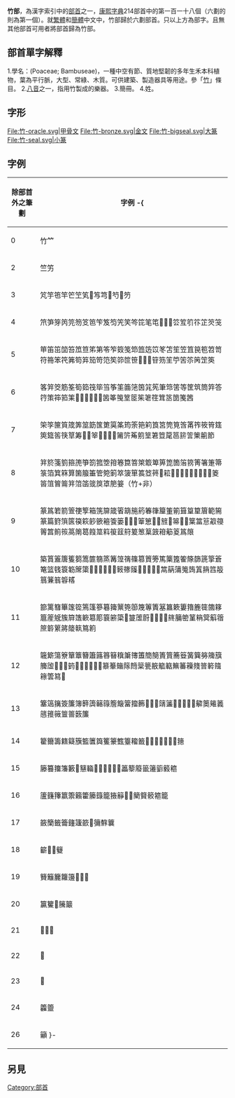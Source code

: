 {{Kangxi Radical Infobox|118|uni=7AF9
|meaning=[[竹|竹]]
|prev=立
|next=米
|pny= zhú
|bopo= ㄓㄨˊ
|gr= jwu
|wade= chu<sup>2</sup>
|jyutping= zuk1
|yale= juk1
|hi= チク, たけ chiku, take
|kanji= 竹 take
|hang= 대 dae
|hanja= 죽 juk
}}

'''竹部'''，為漢字索引中的[[部首|部首]]之一，[[康熙字典|康熙字典]]214部首中的第一百一十八個（六劃的則為第一個）。就[[繁體|繁體]]和[[簡體|簡體]]中文中，竹部歸於六劃部首。只以上方為部字。且無其他部首可用者將部首歸為竹部。

== 部首單字解釋 ==

1.學名：(Poaceae; Bambuseae)，一種中空有節、質地堅韌的多年生禾本科植物，葉為平行脈，大型、常綠、木質。可供建築、製造器具等用途。參「[[竹|竹]]」條目。
2.[[八音|八音]]之一，指用竹製成的樂器。
3.簡冊。
4.姓。

== 字形 ==
<gallery>
File:竹-oracle.svg|甲骨文
File:竹-bronze.svg|金文
File:竹-bigseal.svg|大篆
File:竹-seal.svg|小篆
</gallery>

==字例==
{| class="wikitable"
! 除部首外之筆劃!!字例
-{
|----
| 0 || 竹𥫗
|----
| 2 || 竺竻
|----
| 3 || 竼竽竾竿笀笁笂𥫟𥫣𥫤𥫥𥫩𥫭䇖
|----
| 4 || 笊笋笌笍笎笏笅笆笇笈笉笐笑笒笓笔𥫱𥬊𥬋𥬉䇗䇘䇙䇚䇛䇜䇝
|----
| 5 || 笚笛笜笝笞笟笪笫第笭笮笯笺笻笽笾笖笗笘笙笠笡笢笣笤笥符笧笨笩笰笱笲笳笴笵笶笷笸笹𥬧𥬨𥬩䇞䇟䇠䇡䇢䇣䇤䇥䇦
|----
| 6 || 笿笄筊筋筌筍筎筏筚筜筝筀筁筂筃筄筅筆筇筈等筐筑筒筓答筕策筗筘筙𥬮𥭌𥭍𥭎𥭏𥬳䇧䇨䇩䇪䇫䇬䇭䇮䇯䇰䇱䇳䇴
|----
| 7 || 筞筟筪筫筬筭筮筯筺筻筽筿筠筡筢筣筤筥筦筧筨筩筰筱筲筳筴筵筶筷筸筹𥮊𥮋𥭴𥭵𥭶𥮇𥮈𥮉䇵䇶䇷䇸䇹䇺䇻䇼䇽䇾䇿䈀節
|----
| 8 || 䈂箊箋箌箍箎箏箚箛箜箝箞箟箁箂箃箄箅箆箇箈箉箐箸箑箒箓箔箕箖算箘箙箠管箢箣箤箥箪𥮲𥮳𥮴𥮾𥯆𥯇𥯈𥯉𥯊𥯋𥯌𥯍𥯎𥯏䈊䈋䈌䈍䈁䈂䈃䈄䈅䈆䈇䈈䈉（竹+非）
|----
| 9 || 篆䈧箬箭箮箯箰箱箲箳箴箵箶箷箹箺箻箼箽箾箿篁篂篃範篅篆篇篈篊篋篌篍篎篏篐篒篓𥯒𥯓𥯝𥯤𥯨𥯪𥰊𥰁𥰄𥰆𥰇𥰈䈎䈏䈚䈛䈜䈝䈞䈟䈐䈑䈒䈓䈔䈕䈖䈗䈘䈙䈠䈡䈢䈣䈤䈥䈦䈧䈨
|----
| 10 || 築篔篕篖篗篘篙篚篛篜篝篞篟篠篡篢篣篤篥篦篧篨篩篪篫篬篭篮篯簑簕𥱊𥱋𥱪𥱫𥱬𥱭𥱮𥱯𥰡𥱤𥱥𥱨𥱰𥱱𥱲𥱴䈪䈫䈬䈭䈮䈯䈰䈱䈲䈳䈴䈵䈶䈷
|----
| 11 || 篰篱篲篳篴篵篶篷篸篹篺篻篼篽篾篿簀簊簋簌簍簎簏簁簂簃簄簅簆簇簈簉簐簒簓簔簖簗𥱼𥲑𥲤𥳀𥳂𥳃𥳄𥳅䈺䈻䈼䈽䈾䈿䈸䈹䉀䉁䉂䉃䉄䉅䉆䉇
|----
| 12 || 簚簛簜簝簞簟簪簫簬簭簮簯簘簙簠簡簢簣簤簥簦簧簨簩簰簱簲𥳁𥳉𥳐𥳓𥳾𥴚𥴛𥴜𥴗𥴘𥴙𥴠䉊䉋䉌䉍䉎䉚䉈䉉䉐䉑䉒䉓䉔䉕䉖䉗䉘䉙䉣𥳐
|----
| 13 || 簺簻簼簽簾簿簳簴簵簶簷簸簹籀籂𥵚𥵛𥴢𥴰𥵃𥵕𥵖𥵗𥵘𥵙䉏䉛䉜䉝䉞䉟䉠䉡䉢䉤簾
|----
| 14 || 籊籋籌籍籎籏籃籄籅籆籇籈籉籕籖𥵾𥵿𥶀𥶁𥶂𥶃𥶄䉥
|----
| 15 || 籐籑籒籓籔𥶇𥶙𥶡𥶮𥶯𥶰𥶱𥶲𥶳䉪䉫䉬䉭䉦䉧䉨䉩
|----
| 16 || 籚籛籜籝籞籟籗籘籙籠籡𥶹𥷒𥷓䉮䉯䉰䉱籠
|----
| 17 || 籢籣籤籥籦籧籨𥷧䉲䉳䉴
|----
| 18 || 籪𥷺𥷻䉶
|----
| 19 || 籫籬籭籮籩𥸁𥸄𥸆
|----
| 20 || 籯籰𥸍𥸎䉷
|----
| 21 || 𥸒𥸓䉸
|----
| 22 || 𥸝
|----
| 23 || 𥸠
|----
| 24 || 籱䉹
|----
| 26 || 籲
}-
|}

==另見==
{{wiktionary|竹}}

{{康熙部首}}
{{简体中文部首}}

[[Category:部首|Category:部首]]